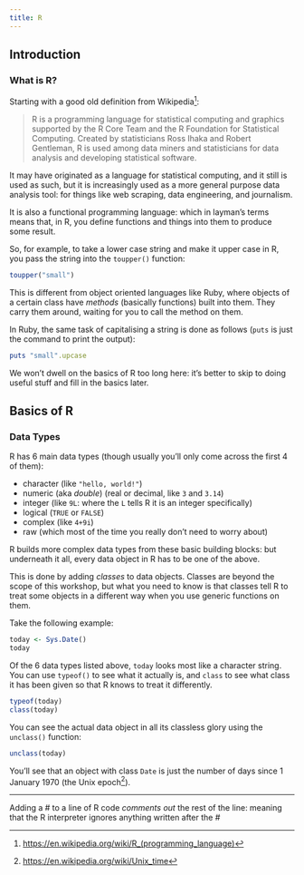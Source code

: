 ```yaml
---
title: R
---
```


## Introduction

### What is R?

Starting with a good old definition from Wikipedia[^1]:

[^1]: <https://en.wikipedia.org/wiki/R_(programming_language)>

> R is a programming language for statistical computing and graphics supported by the R Core Team and the R Foundation for Statistical Computing. Created by statisticians Ross Ihaka and Robert Gentleman, R is used among data miners and statisticians for data analysis and developing statistical software.

It may have originated as a language for statistical computing, and it still is used as such, but it is increasingly used as a more general purpose data analysis tool: for things like web scraping, data engineering, and journalism.

It is also a functional programming language: which in layman's terms means that, in R, you define functions and things into them to produce some result.

So, for example, to take a lower case string and make it upper case in R, you pass the string into the `toupper()` function:

```r
toupper("small")
```

This is different from object oriented languages like Ruby, where objects of a certain class have *methods* (basically functions) built into them. They carry them around, waiting for you to call the method on them.

In Ruby, the same task of capitalising a string is done as follows (`puts` is just the command to print the output):

```ruby
puts "small".upcase
```

We won't dwell on the basics of R too long here: it's better to skip to doing useful stuff and fill in the basics later.

## Basics of R

### Data Types

R has 6 main data types (though usually you'll only come across the first 4 of them):

-   character (like `"hello, world!"`)
-   numeric (aka *double*) (real or decimal, like `3` and `3.14`)
-   integer (like `9L`: where the `L` tells R it is an integer specifically)
-   logical (`TRUE` or `FALSE`)
-   complex (like `4+9i`)
-   raw (which most of the time you really don't need to worry about)

R builds more complex data types from these basic building blocks: but underneath it all, every data object in R has to be one of the above.

This is done by adding *classes* to data objects. Classes are beyond the scope of this workshop, but what you need to know is that classes tell R to treat some objects in a different way when you use generic functions on them.

Take the following example:

```r
today <- Sys.Date()
today

```

Of the 6 data types listed above, `today` looks most like a character string. You can use `typeof()` to see what it actually is, and `class` to see what class it has been given so that R knows to treat it differently.

```r
typeof(today)
class(today)
```

You can see the actual data object in all its classless glory using the `unclass()` function:

```r
unclass(today)
```

You'll see that an object with class `Date` is just the number of days since 1 January 1970 (the Unix epoch[^2]).

[^2]: <https://en.wikipedia.org/wiki/Unix_time>

------------------------------------------------------------------------

::: callout-tip
Adding a \# to a line of R code *comments out* the rest of the line: meaning that the R interpreter ignores anything written after the \#
:::
